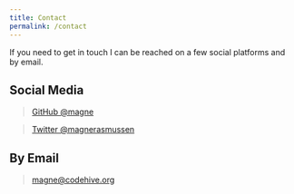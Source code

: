 ```yaml
---
title: Contact
permalink: /contact
---
```

If you need to get in touch I can be reached on a few social platforms and by email.

## Social Media

> [GitHub @magne](https://www.github.com/magne)

> [Twitter @magnerasmussen](https://www.twitter.com/magnerasmussen)

## By Email

> magne@codehive.org
